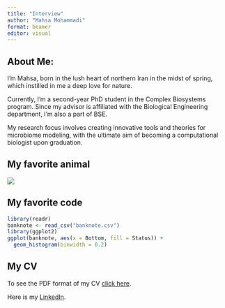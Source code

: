 ```yaml
---
title: "Interview"
author: "Mahsa Mohammadi"
format: beamer
editor: visual
---
```


## About Me:

I'm Mahsa, born in the lush heart of northern Iran in the midst of spring, which instilled in me a deep love for nature.

Currently, I'm a second-year PhD student in the Complex Biosystems program. Since my advisor is affiliated with the Biological Engineering department, I'm also a part of BSE.

My research focus involves creating innovative tools and theories for microbiome modeling, with the ultimate aim of becoming a computational biologist upon graduation.

## My favorite animal

![](cat.jpg)

## My favorite code

```r
library(readr)
banknote <- read_csv("banknote.csv")
library(ggplot2)
ggplot(banknote, aes(x = Bottom, fill = Status)) +
  geom_histogram(binwidth = 0.2)

```

## My CV

To see the PDF format of my CV [click here](https://github.com/mahmhmmdi/About-me/blob/main/CV.pdf).

Here is my [LinkedIn](https://www.linkedin.com/in/mah-mohammadi).
